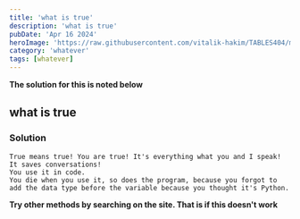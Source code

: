 ```yaml
---
title: 'what is true'
description: 'what is true'
pubDate: 'Apr 16 2024'
heroImage: 'https://raw.githubusercontent.com/vitalik-hakim/TABLES404/main/error_b/misc.png'
category: 'whatever'
tags: [whatever]
---
```


**The solution for this is noted below**

## what is true

### Solution

```whatever
True means true! You are true! It's everything what you and I speak! It saves conversations!
You use it in code.
You die when you use it, so does the program, because you forgot to add the data type before the variable because you thought it's Python.
```

**Try other methods by searching on the site. That is if this doesn't work**
